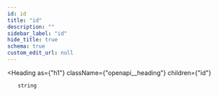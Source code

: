 ```yaml
---
id: id
title: "id"
description: ""
sidebar_label: "id"
hide_title: true
schema: true
custom_edit_url: null
---
```



<Heading
  as={"h1"}
  className={"openapi__heading"}
  children={"id"}
>
</Heading>





<ul>
  <div
    style={{"marginTop":".5rem","marginBottom":".5rem"}}
  >
    
    
    string
    
    
  </div>
</ul>
            